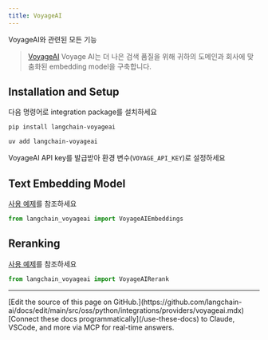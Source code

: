```yaml
---
title: VoyageAI
---
```


VoyageAI와 관련된 모든 기능

>[VoyageAI](https://www.voyageai.com/) Voyage AI는 더 나은 검색 품질을 위해 귀하의 도메인과 회사에 맞춤화된 embedding model을 구축합니다.

## Installation and Setup

다음 명령어로 integration package를 설치하세요
<CodeGroup>
```bash pip
pip install langchain-voyageai
```

```bash uv
uv add langchain-voyageai
```
</CodeGroup>

VoyageAI API key를 발급받아 환경 변수(`VOYAGE_API_KEY`)로 설정하세요


## Text Embedding Model

[사용 예제](/oss/python/integrations/text_embedding/voyageai)를 참조하세요

```python
from langchain_voyageai import VoyageAIEmbeddings
```


## Reranking

[사용 예제](/oss/python/integrations/document_transformers/voyageai-reranker)를 참조하세요

```python
from langchain_voyageai import VoyageAIRerank
```

---

<Callout icon="pen-to-square" iconType="regular">
    [Edit the source of this page on GitHub.](https://github.com/langchain-ai/docs/edit/main/src/oss/python/integrations/providers/voyageai.mdx)
</Callout>
<Tip icon="terminal" iconType="regular">
    [Connect these docs programmatically](/use-these-docs) to Claude, VSCode, and more via MCP for    real-time answers.
</Tip>
